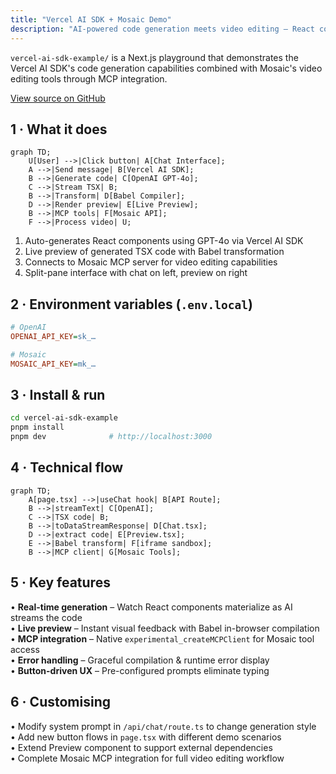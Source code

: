 ```yaml
---
title: "Vercel AI SDK + Mosaic Demo"
description: "AI-powered code generation meets video editing – React components with live preview & Mosaic MCP integration."
---
```


`vercel-ai-sdk-example/` is a Next.js playground that demonstrates the Vercel AI SDK's code generation capabilities combined with Mosaic's video editing tools through MCP integration.

[View source on GitHub](https://github.com/mosaic-ai-labs/api-examples/tree/main/vercel-ai-sdk-example)

## 1 · What it does

```mermaid
graph TD;
    U[User] -->|Click button| A[Chat Interface];
    A -->|Send message| B[Vercel AI SDK];
    B -->|Generate code| C[OpenAI GPT-4o];
    C -->|Stream TSX| B;
    B -->|Transform| D[Babel Compiler];
    D -->|Render preview| E[Live Preview];
    B -->|MCP tools| F[Mosaic API];
    F -->|Process video| U;
```

1. Auto-generates React components using GPT-4o via Vercel AI SDK
2. Live preview of generated TSX code with Babel transformation
3. Connects to Mosaic MCP server for video editing capabilities
4. Split-pane interface with chat on left, preview on right

## 2 · Environment variables (`.env.local`)
```ini
# OpenAI
OPENAI_API_KEY=sk_…

# Mosaic
MOSAIC_API_KEY=mk_…
```

## 3 · Install & run
```bash
cd vercel-ai-sdk-example
pnpm install
pnpm dev              # http://localhost:3000
```

## 4 · Technical flow
```mermaid
graph TD;
    A[page.tsx] -->|useChat hook| B[API Route];
    B -->|streamText| C[OpenAI];
    C -->|TSX code| B;
    B -->|toDataStreamResponse| D[Chat.tsx];
    D -->|extract code| E[Preview.tsx];
    E -->|Babel transform| F[iframe sandbox];
    B -->|MCP client| G[Mosaic Tools];
```

## 5 · Key features

• **Real-time generation** – Watch React components materialize as AI streams the code  
• **Live preview** – Instant visual feedback with Babel in-browser compilation  
• **MCP integration** – Native `experimental_createMCPClient` for Mosaic tool access  
• **Error handling** – Graceful compilation & runtime error display  
• **Button-driven UX** – Pre-configured prompts eliminate typing

## 6 · Customising

• Modify system prompt in `/api/chat/route.ts` to change generation style  
• Add new button flows in `page.tsx` with different demo scenarios  
• Extend Preview component to support external dependencies  
• Complete Mosaic MCP integration for full video editing workflow 
